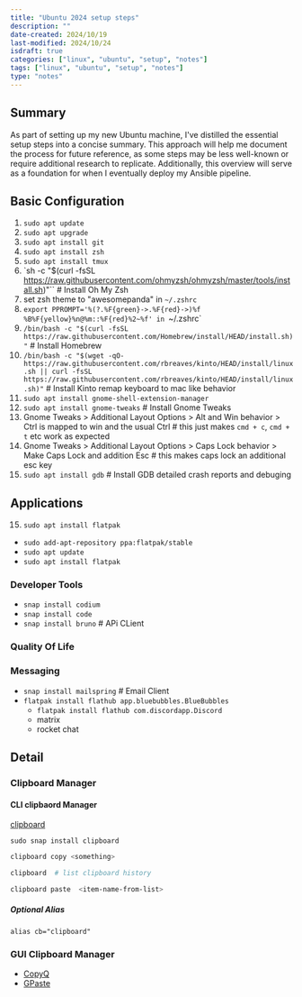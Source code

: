 ```yaml
---
title: "Ubuntu 2024 setup steps"
description: ""
date-created: 2024/10/19
last-modified: 2024/10/24
isdraft: true
categories: ["linux", "ubuntu", "setup", "notes"]
tags: ["linux", "ubuntu", "setup", "notes"]
type: "notes"
---
```


## Summary 

As part of setting up my new Ubuntu machine, I've distilled the essential setup steps into a concise summary. This approach will help me document the process for future reference, as some steps may be less well-known or require additional research to replicate. Additionally, this overview will serve as a foundation for when I eventually deploy my Ansible pipeline.

## Basic Configuration

1. `sudo apt update`
2. `sudo apt upgrade`
3. `sudo apt install git`
4. `sudo apt install zsh`
5. `sudo apt install tmux`
5. `sh -c "$(curl -fsSL https://raw.githubusercontent.com/ohmyzsh/ohmyzsh/master/tools/install.sh)"`` # Install Oh My Zsh
6. set zsh theme to "awesomepanda" in `~/.zshrc`
7. `export PPROMPT='%(?.%F{green}->.%F{red}->)%f %B%F{yellow}%n@%m::%F{red}%2~%f' in `~/.zshrc`
8. `/bin/bash -c "$(curl -fsSL https://raw.githubusercontent.com/Homebrew/install/HEAD/install.sh)"` # Install Homebrew
9. `/bin/bash -c "$(wget -qO- https://raw.githubusercontent.com/rbreaves/kinto/HEAD/install/linux.sh || curl -fsSL https://raw.githubusercontent.com/rbreaves/kinto/HEAD/install/linux.sh)"` # Install Kinto remap keyboard to mac like behavior
10. `sudo apt install gnome-shell-extension-manager`
11. `sudo apt install gnome-tweaks` # Install Gnome Tweaks
12. Gnome Tweaks > Additional Layout Options > Alt and Win behavior > Ctrl is mapped to win and the usual Ctrl # this just makes `cmd + c`, `cmd + t` etc work as expected
13. Gnome Tweaks > Additional Layout Options > Caps Lock behavior > Make Caps Lock and addition Esc # this makes caps lock an additional esc key
14. `sudo apt install gdb` # Install GDB detailed crash reports and debuging  

## Applications

15. `sudo apt install flatpak`
  - `sudo add-apt-repository ppa:flatpak/stable`
  - `sudo apt update`
  - `sudo apt install flatpak`

 
### Developer Tools 

- `snap install codium` 
- `snap install code`
- `snap install bruno` # APi CLient 

### Quality Of Life 



### Messaging

- `snap install mailspring` # Email Client  
- `flatpak install flathub app.bluebubbles.BlueBubbles`
  - `flatpak install flathub com.discordapp.Discord`
  - matrix 
  - rocket chat  

## Detail 

### Clipboard Manager 

#### CLI clipbaord Manager 

[clipboard](https://github.com/Slackadays/Clipboard)

`sudo snap install clipboard`

```sh
clipboard copy <something> 
```

```sh 
clipboard  # list clipboard history
```

```sh
clipboard paste  <item-name-from-list> 
```

##### Optional Alias 

```txt:file=".zshrc"
alias cb="clipboard"
```

### GUI Clipboard Manager

- [CopyQ](https://hluk.github.io/CopyQ/)
- [GPaste](https://github.com/Keruspe/GPaste)